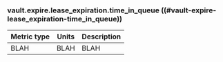 ### vault.expire.lease_expiration.time_in_queue ((#vault-expire-lease_expiration-time_in_queue))

Metric type | Units | Description
----------- | ----- | -----------
BLAH     | BLAH    | BLAH